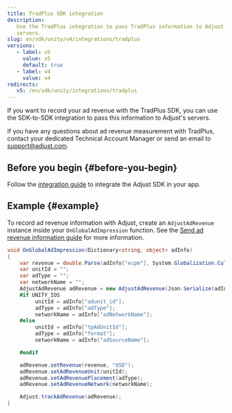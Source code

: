 ```yaml
---
title: TradPlus SDK integration
description:
   Use the TradPlus integration to pass TradPlus information to Adjust's
   servers.
slug: en/sdk/unity/v4/integrations/tradplus
versions:
   - label: v5
     value: v5
     default: true
   - label: v4
     value: v4
redirects:
   v5: /en/sdk/unity/integrations/tradplus
---
```


<MinorVersion added="v4.37.1">

If you want to record your ad revenue with the TradPlus SDK, you can use the SDK-to-SDK integration to pass this information to Adjust's servers.

</MinorVersion>

<Callout type="note">

If you have any questions about ad revenue measurement with TradPlus, contact your dedicated Technical Account Manager or send an email to support@adjust.com.

</Callout>

## Before you begin {#before-you-begin}

Follow the [integration guide](/en/sdk/unity) to integrate the Adjust SDK in your app.

## Example {#example}

To record ad revenue information with Adjust, create an `AdjustAdRevenue` instance inside your `OnGlobalAdImpression` function. See the [Send ad revenue information guide](/en/sdk/unity/features/ad-revenue) for more information.

```cs
void OnGlobalAdImpression(Dictionary<string, object> adInfo)
{
    var revenue = double.Parse(adInfo["ecpm"], System.Globalization.CultureInfo.InvariantCulture) / 1000;
    var unitId = "";
    var adType = "";
    var networkName = "";
    AdjustAdRevenue adRevenue = new AdjustAdRevenue(Json.Serialize(adInfo));
    #if UNITY_IOS
         unitId = adInfo["adunit_id"];
         adType = adInfo["adType"];
         networkName = adInfo["adNetworkName"];
    #else
         unitId = adInfo["tpAdUnitId"];
         adType = adInfo["format"];
         networkName = adInfo["adSourceName"];

    #endif

    adRevenue.setRevenue(revenue, "USD");
    adRevenue.setAdRevenueUnit(unitId);
    adRevenue.setAdRevenuePlacement(adType);
    adRevenue.setAdRevenueNetwork(networkName);

    Adjust.trackAdRevenue(adRevenue);
}
```
